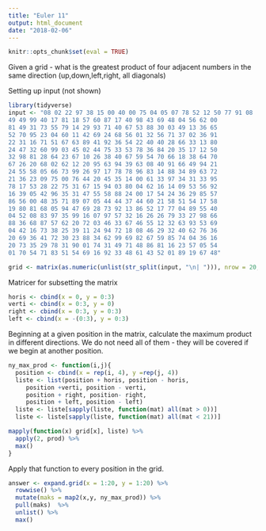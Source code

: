 ```yaml
---
title: "Euler 11"
output: html_document
date: "2018-02-06"
---
```


```r
knitr::opts_chunk$set(eval = TRUE)
```

Given a grid - what is the greatest product of four adjacent numbers in the
same direction (up,down,left,right, all diagonals)

Setting up input (not shown)
```r
library(tidyverse)
input <- "08 02 22 97 38 15 00 40 00 75 04 05 07 78 52 12 50 77 91 08
49 49 99 40 17 81 18 57 60 87 17 40 98 43 69 48 04 56 62 00
81 49 31 73 55 79 14 29 93 71 40 67 53 88 30 03 49 13 36 65
52 70 95 23 04 60 11 42 69 24 68 56 01 32 56 71 37 02 36 91
22 31 16 71 51 67 63 89 41 92 36 54 22 40 40 28 66 33 13 80
24 47 32 60 99 03 45 02 44 75 33 53 78 36 84 20 35 17 12 50
32 98 81 28 64 23 67 10 26 38 40 67 59 54 70 66 18 38 64 70
67 26 20 68 02 62 12 20 95 63 94 39 63 08 40 91 66 49 94 21
24 55 58 05 66 73 99 26 97 17 78 78 96 83 14 88 34 89 63 72
21 36 23 09 75 00 76 44 20 45 35 14 00 61 33 97 34 31 33 95
78 17 53 28 22 75 31 67 15 94 03 80 04 62 16 14 09 53 56 92
16 39 05 42 96 35 31 47 55 58 88 24 00 17 54 24 36 29 85 57
86 56 00 48 35 71 89 07 05 44 44 37 44 60 21 58 51 54 17 58
19 80 81 68 05 94 47 69 28 73 92 13 86 52 17 77 04 89 55 40
04 52 08 83 97 35 99 16 07 97 57 32 16 26 26 79 33 27 98 66
88 36 68 87 57 62 20 72 03 46 33 67 46 55 12 32 63 93 53 69
04 42 16 73 38 25 39 11 24 94 72 18 08 46 29 32 40 62 76 36
20 69 36 41 72 30 23 88 34 62 99 69 82 67 59 85 74 04 36 16
20 73 35 29 78 31 90 01 74 31 49 71 48 86 81 16 23 57 05 54
01 70 54 71 83 51 54 69 16 92 33 48 61 43 52 01 89 19 67 48"

grid <- matrix(as.numeric(unlist(str_split(input, "\n| "))), nrow = 20, byrow = T)
```

Matricer for subsetting the matrix
```r

horis <- cbind(x = 0, y = 0:3)
verti <- cbind(x = 0:3, y = 0)
right <- cbind(x = 0:3, y = 0:3)
left <- cbind(x = -(0:3), y = 0:3)

```


Beginning at a given position in the matrix, calculate the maximum product in different directions.
We do not need all of them - they will be covered if we begin at another position.

```r
ny_max_prod <- function(i,j){
  position <- cbind(x = rep(i, 4), y =rep(j, 4))  
  liste <- list(position + horis, position - horis,
     position +verti, position - verti,
     position + right, position- right,
     position + left, position - left)
  liste <- liste[sapply(liste, function(mat) all(mat > 0))]
  liste <- liste[sapply(liste, function(mat) all(mat < 21))]

mapply(function(x) grid[x], liste) %>% 
  apply(2, prod) %>% 
  max()
}

```

Apply that function to every position in the grid.

```r
answer <- expand.grid(x = 1:20, y = 1:20) %>% 
  rowwise() %>% 
  mutate(maks = map2(x,y, ny_max_prod)) %>% 
  pull(maks)  %>% 
  unlist() %>% 
  max()
```
